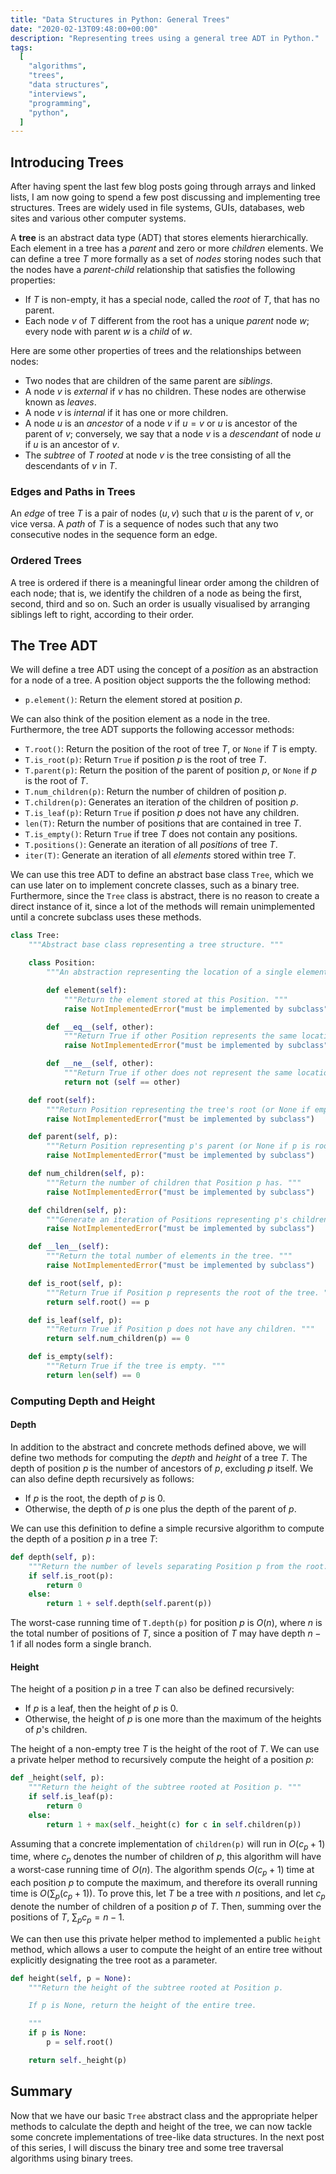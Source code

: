 ```yaml
---
title: "Data Structures in Python: General Trees"
date: "2020-02-13T09:48:00+00:00"
description: "Representing trees using a general tree ADT in Python."
tags:
  [
    "algorithms",
    "trees",
    "data structures",
    "interviews",
    "programming",
    "python",
  ]
---
```


## Introducing Trees

After having spent the last few blog posts going through arrays and linked lists, I am now going to spend a few post discussing and implementing tree structures. Trees are widely used in file systems, GUIs, databases, web sites and various other computer systems.

A **tree** is an abstract data type (ADT) that stores elements hierarchically. Each element in a tree has a _parent_ and zero or more _children_ elements. We can define a tree $T$ more formally as a set of _nodes_ storing nodes such that the nodes have a _parent-child_ relationship that satisfies the following properties:

- If $T$ is non-empty, it has a special node, called the _root_ of $T$, that has no parent.
- Each node $v$ of $T$ different from the root has a unique _parent_ node $w$; every node with parent $w$ is a _child_ of $w$.

Here are some other properties of trees and the relationships between nodes:

- Two nodes that are children of the same parent are _siblings_.
- A node $v$ is _external_ if $v$ has no children. These nodes are otherwise known as _leaves_.
- A node $v$ is _internal_ if it has one or more children.
- A node $u$ is an _ancestor_ of a node $v$ if $u = v$ or $u$ is ancestor of the parent of $v$; conversely, we say that a node $v$ is a _descendant_ of node $u$ if $u$ is an ancestor of $v$.
- The _subtree_ of $T$ _rooted_ at node $v$ is the tree consisting of all the descendants of $v$ in $T$.

### Edges and Paths in Trees

An _edge_ of tree $T$ is a pair of nodes $({u, v})$ such that $u$ is the parent of $v$, or vice versa. A _path_ of $T$ is a sequence of nodes such that any two consecutive nodes in the sequence form an edge.

### Ordered Trees

A tree is ordered if there is a meaningful linear order among the children of each node; that is, we identify the children of a node as being the first, second, third and so on. Such an order is usually visualised by arranging siblings left to right, according to their order.

## The Tree ADT

We will define a tree ADT using the concept of a _position_ as an abstraction for a node of a tree.
A position object supports the the following method:

- `p.element()`: Return the element stored at position $p$.

We can also think of the position element as a node in the tree. Furthermore, the tree ADT supports the following accessor methods:

- `T.root()`: Return the position of the root of tree $T$, or `None` if $T$ is empty.
- `T.is_root(p)`: Return `True` if position $p$ is the root of tree $T$.
- `T.parent(p)`: Return the position of the parent of position $p$, or `None` if $p$ is the root of $T$.
- `T.num_children(p)`: Return the number of children of position $p$.
- `T.children(p)`: Generates an iteration of the children of position $p$.
- `T.is_leaf(p)`: Return `True` if position $p$ does not have any children.
- `len(T)`: Return the number of positions that are contained in tree $T$.
- `T.is_empty()`: Return `True` if tree $T$ does not contain any positions.
- `T.positions()`: Generate an iteration of all _positions_ of tree $T$.
- `iter(T)`: Generate an iteration of all _elements_ stored within tree $T$.

We can use this tree ADT to define an abstract base class `Tree`, which we can use later on to implement concrete classes, such as a binary tree. Furthermore, since the `Tree` class is abstract, there is no reason to create a direct instance of it, since a lot of the methods will remain unimplemented until a concrete subclass uses these methods.

```python
class Tree:
    """Abstract base class representing a tree structure. """

    class Position:
        """An abstraction representing the location of a single element. """

        def element(self):
            """Return the element stored at this Position. """
            raise NotImplementedError("must be implemented by subclass")

        def __eq__(self, other):
            """Return True if other Position represents the same location. """
            raise NotImplementedError("must be implemented by subclass")

        def __ne__(self, other):
            """Return True if other does not represent the same location. """
            return not (self == other)

    def root(self):
        """Return Position representing the tree's root (or None if empty). """
        raise NotImplementedError("must be implemented by subclass")

    def parent(self, p):
        """Return Position representing p's parent (or None if p is root). """
        raise NotImplementedError("must be implemented by subclass")

    def num_children(self, p):
        """Return the number of children that Position p has. """
        raise NotImplementedError("must be implemented by subclass")

    def children(self, p):
        """Generate an iteration of Positions representing p's children. """
        raise NotImplementedError("must be implemented by subclass")

    def __len__(self):
        """Return the total number of elements in the tree. """
        raise NotImplementedError("must be implemented by subclass")

    def is_root(self, p):
        """Return True if Position p represents the root of the tree. """
        return self.root() == p

    def is_leaf(self, p):
        """Return True if Position p does not have any children. """
        return self.num_children(p) == 0

    def is_empty(self):
        """Return True if the tree is empty. """
        return len(self) == 0
```

### Computing Depth and Height

#### Depth

In addition to the abstract and concrete methods defined above, we will define two methods for computing the _depth_ and _height_ of a tree $T$. The depth of position $p$ is the number of ancestors of $p$, excluding $p$ itself. We can also define depth recursively as follows:

- If $p$ is the root, the depth of $p$ is 0.
- Otherwise, the depth of $p$ is one plus the depth of the parent of $p$.

We can use this definition to define a simple recursive algorithm to compute the depth of a position $p$ in a tree $T$:

```python
def depth(self, p):
    """Return the number of levels separating Position p from the root. """
    if self.is_root(p):
        return 0
    else:
        return 1 + self.depth(self.parent(p))
```

The worst-case running time of `T.depth(p)` for position $p$ is $O(n)$, where $n$ is the total number of positions of $T$, since a position of $T$ may have depth $n - 1$ if all nodes form a single branch.

#### Height

The height of a position $p$ in a tree $T$ can also be defined recursively:

- If $p$ is a leaf, then the height of $p$ is 0.
- Otherwise, the height of $p$ is one more than the maximum of the heights of $p$'s children.

The height of a non-empty tree $T$ is the height of the root of $T$. We can use a private helper method to recursively compute the height of a position $p$:

```python
def _height(self, p):
    """Return the height of the subtree rooted at Position p. """
    if self.is_leaf(p):
        return 0
    else:
        return 1 + max(self._height(c) for c in self.children(p))
```

Assuming that a concrete implementation of `children(p)` will run in $O(c_p + 1)$ time, where $c_p$ denotes the number of children of $p$, this algorithm will have a worst-case running time of $O(n)$. The algorithm spends $O(c_p + 1)$ time at each position $p$ to compute the maximum, and therefore its overall running time is $O(\sum_{p}(c_p + 1))$. To prove this, let $T$ be a tree with $n$ positions, and let $c_p$ denote the number of children of a position $p$ of $T$. Then, summing over the positions of $T$, $\sum_{p}c_p = n - 1$.

We can then use this private helper method to implemented a public `height` method, which allows a user to compute the height of an entire tree without explicitly designating the tree root as a parameter.

```python
def height(self, p = None):
    """Return the height of the subtree rooted at Position p.

    If p is None, return the height of the entire tree.

    """
    if p is None:
        p = self.root()

    return self._height(p)
```

## Summary

Now that we have our basic `Tree` abstract class and the appropriate helper methods to calculate the depth and height of the tree, we can now tackle some concrete implementations of tree-like data structures. In the next post of this series, I will discuss the binary tree and some tree traversal algorithms using binary trees.
